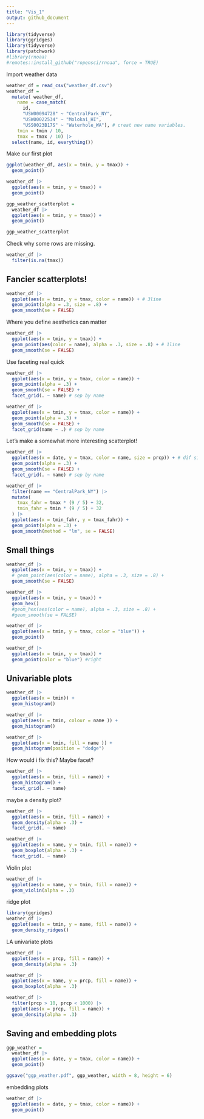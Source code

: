 ```yaml
---
title: "Vis_1"
output: github_document
---
```


```r
library(tidyverse)
library(ggridges)
library(tidyverse)
library(patchwork)
#library(rnoaa)
#remotes::install_github("ropensci/rnoaa", force = TRUE)
```

Import weather data

```r
weather_df = read_csv("weather_df.csv")
weather_df = 
  mutate( weather_df,
    name = case_match(
      id, 
      "USW00094728" ~ "CentralPark_NY", 
      "USW00022534" ~ "Molokai_HI",
      "USS0023B17S" ~ "Waterhole_WA"), # creat new name variables.
    tmin = tmin / 10,
    tmax = tmax / 10) |>
  select(name, id, everything())

```

Make our first plot

```r
ggplot(weather_df, aes(x = tmin, y = tmax)) +
  geom_point()

```

```r
weather_df |> 
  ggplot(aes(x = tmin, y = tmax)) +
  geom_point()

```
```r
ggp_weather_scatterplot = 
  weather_df |> 
  ggplot(aes(x = tmin, y = tmax)) +
  geom_point()

ggp_weather_scatterplot
```

Check why some rows are missing.
```r
weather_df |> 
  filter(is.na(tmax))
```

## Fancier scatterplots!

```r
weather_df |> 
  ggplot(aes(x = tmin, y = tmax, color = name)) + # 3line
  geom_point(alpha = .3, size = .8) +
  geom_smooth(se = FALSE)
```

Where you define aesthetics can matter

```r
weather_df |> 
  ggplot(aes(x = tmin, y = tmax)) +
  geom_point(aes(color = name), alpha = .3, size = .8) + # 1line
  geom_smooth(se = FALSE)
```

Use faceting real quick

```r
weather_df |> 
  ggplot(aes(x = tmin, y = tmax, color = name)) +
  geom_point(alpha = .3) + 
  geom_smooth(se = FALSE) +
  facet_grid(. ~ name) # sep by name 
```

```r
weather_df |> 
  ggplot(aes(x = tmin, y = tmax, color = name)) +
  geom_point(alpha = .3) + 
  geom_smooth(se = FALSE) +
  facet_grid(name ~ .) # sep by name 
```

Let's make a somewhat more interesting scatterplot!

```r
weather_df |> 
  ggplot(aes(x = date, y = tmax, color = name, size = prcp)) + # dif size of point
  geom_point(alpha = .3) + 
  geom_smooth(se = FALSE) +
  facet_grid(. ~ name) # sep by name 
```

```r
weather_df |> 
  filter(name == "CentralPark_NY") |> 
  mutate(
    tmax_fahr = tmax * (9 / 5) + 32,
    tmin_fahr = tmin * (9 / 5) + 32
  ) |> 
  ggplot(aes(x = tmin_fahr, y = tmax_fahr)) + 
  geom_point(alpha = .3) + 
  geom_smooth(method = "lm", se = FALSE)  
```

## Small things

```r
weather_df |> 
  ggplot(aes(x = tmin, y = tmax)) +
  # geom_point(aes(color = name), alpha = .3, size = .8) +
  geom_smooth(se = FALSE)

```

```r
weather_df |> 
  ggplot(aes(x = tmin, y = tmax)) +
  geom_hex()
  #geom_hex(aes(color = name), alpha = .3, size = .8) +
  #geom_smooth(se = FALSE)
```

```r
weather_df |> 
  ggplot(aes(x = tmin, y = tmax, color = "blue")) +
  geom_point()

weather_df |> 
  ggplot(aes(x = tmin, y = tmax)) +
  geom_point(color = "blue") #right
```

## Univariable plots

```r
weather_df |> 
  ggplot(aes(x = tmin)) +
  geom_histogram()
```

```r
weather_df |> 
  ggplot(aes(x = tmin, colour = name )) +
  geom_histogram()

weather_df |> 
  ggplot(aes(x = tmin, fill = name )) +
  geom_histogram(position = "dodge")

```

How would i fix this? Maybe facet?

```r
weather_df |> 
  ggplot(aes(x = tmin, fill = name)) +
  geom_histogram() +
  facet_grid(. ~ name)

```

maybe a density plot?

```r
weather_df |> 
  ggplot(aes(x = tmin, fill = name)) +
  geom_density(alpha = .3) +
  facet_grid(. ~ name)

```

```r
weather_df |> 
  ggplot(aes(x = name, y = tmin, fill = name)) +
  geom_boxplot(alpha = .3) +
  facet_grid(. ~ name)
```

Violin plot

```r
weather_df |> 
  ggplot(aes(x = name, y = tmin, fill = name)) +
  geom_violin(alpha = .3) 
```

ridge plot

```r
library(ggridges)
weather_df |> 
  ggplot(aes(x = tmin, y = name, fill = name)) +
  geom_density_ridges() 
```

LA univariate plots

```r
weather_df |> 
  ggplot(aes(x = prcp, fill = name)) +
  geom_density(alpha = .3)

weather_df |> 
  ggplot(aes(x = name, y = prcp, fill = name)) +
  geom_boxplot(alpha = .3)

weather_df |> 
  filter(prcp > 10, prcp < 1000) |> 
  ggplot(aes(x = prcp, fill = name)) +
  geom_density(alpha = .3)
```

## Saving and embedding plots

```r
ggp_weather = 
  weather_df |> 
  ggplot(aes(x = date, y = tmax, color = name)) +
  geom_point()

ggsave("ggp_weather.pdf", ggp_weather, width = 8, height = 6)
```
embedding plots

```r
weather_df |> 
  ggplot(aes(x = date, y = tmax, color = name)) +
  geom_point()
```


